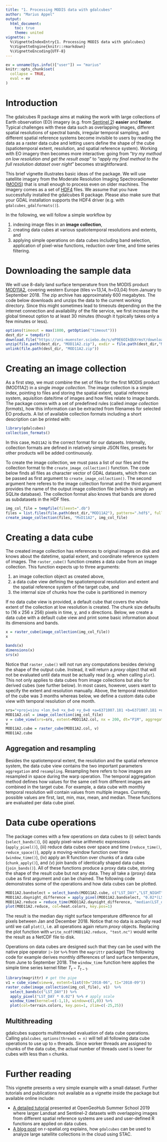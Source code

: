 ```yaml
---
title: "1. Processing MODIS data with gdalcubes"
author: "Marius Appel"
output: 
  html_document:
    toc: true
    theme: united 
vignette: >
  %\VignetteIndexEntry{1. Processing MODIS data with gdalcubes}
  %\VignetteEngine{knitr::rmarkdown}
  %\VignetteEncoding{UTF-8}
---
```


```r
ev = unname(Sys.info()["user"]) == "marius"
knitr::opts_chunk$set(
  collapse = TRUE,
  eval = ev
)
```

# Introduction

The gdalcubes R package aims at making the work with large collections of Earth observation (EO) imagery (e.g. from [Sentinel 2](https://sentinel.esa.int/web/sentinel/missions/sentinel-2)) **easier** and **faster**. Typical challenges with these data such as overlapping images, different spatial resolutions of spectral bands, irregular temporal sampling, and different spatial reference systems become invisible to users by reading the data as a raster data cube and letting users define the shape of the cube (spatiotemporal extent, resolution, and  spatial reference system). Working with EO imagery then becomes more interactive: going from "_try my method on low resolution and get the result asap_" to "_apply my final method to the full resolution dataset over night_" becomes straightforward.  

This brief vignette illustrates basic ideas of the package. We will use satellite imagary from the Moderate Resolution Imaging Spectroradiometer ([MODIS](https://modis.gsfc.nasa.gov)) that is small enough to process even on older machines. The imagery comes as a set of [HDF4](https://support.hdfgroup.org/products/hdf4/) files.  We assume that you have successfully installed the gdalcubes R package. Please also make sure that your GDAL installation supports the HDF4 driver (e.g. with `gdalcubes_gdalformats()`).

In the following, we will follow a simple workflow by

1. indexing image files in an __image collection__,
2. creating data cubes at various spatiotemporal resolutions and extents, and
3. applying simple operations on data cubes including band selection, application of pixel-wise functions, reduction over time, and time series filtering.

# Downloading the sample data

We will use 8-daily land surface temperature from the MODIS product [MOD11A2](https://modis.gsfc.nasa.gov/data/dataprod/mod11.php), covering western Europe (tiles v=13,14, h=03,04) from January to September 2018. The zip archive has approximately 600 megabytes. The code below downloads and unzips the data to the current working directory. Since this might sometimes lead to timeouts depending on the the internet connection and availability of the file service, we first increase the global timeout option to at least 30 minutes (though it typically takes only a few minutes or less).

```r
options(timeout = max(1800, getOption("timeout")))
dest_dir = tempdir()
download.file("https://uni-muenster.sciebo.de/s/eP9E6OIkQbXrmsY/download", destfile=file.path(dest_dir, "MOD11A2.zip"),mode = "wb")
unzip(file.path(dest_dir, "MOD11A2.zip"), exdir = file.path(dest_dir,"MOD11A2"))
unlink(file.path(dest_dir, "MOD11A2.zip"))
```


# Creating an image collection

As a first step, we must combine the set of files for the first MODIS product (MOD11A2) in a single _image collection_.
The image collection is a simple index, pointing to files and storing the spatial extent, spatial reference system, aquisition date/time of images and how files relate to image bands. The package comes with a set of predefined rules (called _image collection formats_), how this information can be extracted from filenames for selected EO products. A list of available collection formats including a short description can be printed with:


```r
library(gdalcubes)
collection_formats()
```


In this case, `MxD11A2` is the correct format for our datasets. Internally, collection formats are defined in relatively simple JSON files, presets for other products will be added continuously.   

To create the image collection, we must pass a list of our files and the collection format to the `create_image_collection()` function.  The code below finds all files as character vector of GDAL datasets, which then can be passed as first argument to `create_image_collection()`. The second argument here referes to the image collection format and the third argument provides the name of the output image collection file (which is simply an SQLite database). The collection format also knows that bands are stored as subdatasets in the HDF files.

```r
img_col_file = tempfile(fileext=".db")
files = list.files(file.path(dest_dir,"MOD11A2"), pattern=".hdf$", full.names = TRUE)
create_image_collection(files, "MxD11A2", img_col_file)
```

# Creating a data cube

The created image collection has references to original images on disk and knows about the datetime, spatial extent, and coordinate reference system of images. The `raster_cube()` function creates a data cube from an image collection. This function expects up to three arguments:

1. an image collection object as created above, 
2. a data cube view defining the spatiotemporal resolution and extent and the spatial reference system of the target cube, and 
3. the internal size of chunks how the cube is partitioned in memory 

If no data cube view is provided, a default cube that covers the whole extent of the collection at low resolution is created. The chunk size defaults to (16 x 256 x 256) pixels in time, y, and x directions. Below, we create a data cube with a default cube view and print some basic information about its dimensions and bands.

```r
x = raster_cube(image_collection(img_col_file))
x

bands(x)
dimensions(x)
srs(x)
```

Notice that `raster_cube()` will not run any computations besides deriving the shape of the output cube. Instead, it will return a _proxy_ object that will not be evaluated until data must be actually read (e.g. when calling `plot`). This not only applies to data cubes from image collections but also for derived cubes (see further below). In most cases, however, users want to specify the extent and resolution manually. Above, the temporal resolution of the cube was 3 months whereas below, we define a custom data cube view with temporal resolution of one month.

```r
srs="+proj=sinu +lon_0=0 +x_0=0 +y_0=0 +a=6371007.181 +b=6371007.181 +units=m +no_defs"
MOD11A2.col = image_collection(img_col_file)
v = cube_view(srs=srs, extent=MOD11A2.col, nx = 200, dt="P1M", aggregation = "mean")
v
MOD11A2.cube = raster_cube(MOD11A2.col, v)
MOD11A2.cube
```

## Aggregation and resampling
Besides the spatiotemporal extent, the resolution and the spatial reference system, the data cube view contains the two important parameters `aggregation` and `resampling`. Resampling here refers to how images are resampled in space during the warp operation.  The temporal aggregation method defines how values for the same cell from different images are combined in the target cube. For example, a data cube with monthly temporal resolution will contain values from multiple images. Currently, possible values are first, last, min, max, mean, and median. These functions are evaluated per data cube pixel.


# Data cube operations

The package comes with a few operations on data cubes to (i) select bands (`select_bands()`), (ii) apply pixel-wise arithmetic expressions (`apply_pixel()`), (iii) reduce data cubes over space and time (`reduce_time()`, `reduce_space()`), apply a moving-window function over time (`window_time()`),  (iv) apply an R function over chunks of a data cube (`chunk_apply()`), and (v) join bands of identically shaped data cubes (`join_bands()`). All of these functions produce a proxy data cube, storing the shape of the result cube but not any data. They all take a (proxy) data cube as first argument and can be chained. The following code demonstrates some of the operations and how data cubes can be plotted.

```r
MOD11A2.bandselect = select_bands(MOD11A2.cube, c("LST_DAY","LST_NIGHT"))
MOD11A2.daynight_difference = apply_pixel(MOD11A2.bandselect, "0.02*(LST_DAY-LST_NIGHT)",names = "LST_difference")
MOD11A2.reduce = reduce_time(MOD11A2.daynight_difference, "median(LST_difference)")
plot(MOD11A2.reduce, col=heat.colors, key.pos=1)
```

The result is the median day night surface temperature difference for all pixels between Jan and December 2018.
Notice that no data is actually read until we call `plot()`, i.e. all operations again return _proxy_ objects. 
Replacing the plot function with `write_ncdf(MOD11A2.reduce, "test.nc")` would write the result as a NetCDF file to disk.  

Operations on data cubes are designed such that they can be used with the native pipe operator `|>` (or `%>%` from the `magrittr` package) The following code for example derives monthly differences of land surface temperature, from June to September 2018. The `window_time` function here applies the simple time series kernel filter $T_t - T_{t-1}$.



```r
library(magrittr) # get the pipe
v1 = cube_view(view=v, extent=list(t0="2018-06", t1="2018-09"))
raster_cube(image_collection(img_col_file), v1)  %>%
  select_bands(c("LST_DAY")) %>%
  apply_pixel("LST_DAY * 0.02") %>% # apply scale
  window_time(kernel=c(-1,1), window=c(1,0)) %>%
  plot(col=terrain.colors, key.pos=1, zlim=c(-25,25))
```



## Multithreading
gdalcubes supports multithreaded evaluation of data cube operations. Calling `gdalcubes_options(threads = n)` will tell all following data cube operations to use up to `n` threads. Since worker threads are assigned to chunks of the data cube, the actual number of threads used is lower for cubes with less than `n` chunks.


# Further reading

This vignette presents a very simple example with a small dataset. Further tutorials and publications not available as a vignette inside the package but available online include:

-   [A detailed tutorial](https://appelmar.github.io/opengeohub_summerschool2019/tutorial.html)
    presented at OpenGeoHub Summer School 2019 where larger Landsat and Sentinel-2 datasets with overlapping images from different spatial reference systems are used and user-defined R functions are applied on data cubes.  
-   [A blog post](https://r-spatial.org/r/2021/04/23/cloud-based-cubes.html)
    on r-spatial.org explains, how `gdalcubes` can be used to analyze large satellite collections in the cloud using STAC. 




